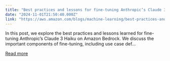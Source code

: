 ```yaml
---
title: "Best practices and lessons for fine-tuning Anthropic’s Claude 3 Haiku on Amazon Bedrock"
date: "2024-11-01T21:50:40.000Z"
link: "https://aws.amazon.com/blogs/machine-learning/best-practices-and-lessons-for-fine-tuning-anthropics-claude-3-haiku-on-amazon-bedrock/"
---
```


In this post, we explore the best practices and lessons learned for fine-tuning Anthropic’s Claude 3 Haiku on Amazon Bedrock. We discuss the important components of fine-tuning, including use case def...

[Read more](https://aws.amazon.com/blogs/machine-learning/best-practices-and-lessons-for-fine-tuning-anthropics-claude-3-haiku-on-amazon-bedrock/)
